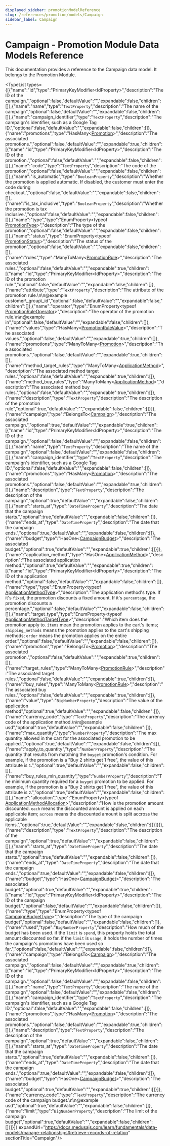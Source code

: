 ```yaml
---
displayed_sidebar: promotionModelReference
slug: /references/promotion/models/Campaign
sidebar_label: Campaign
---
```



# Campaign - Promotion Module Data Models Reference

This documentation provides a reference to the Campaign data model. It belongs to the Promotion Module.

<SourceCodeLink link="https://github.com/medusajs/medusa/blob/9069e9279ee230384cf09c553f60ab6caa0e7012/packages/modules/promotion/src/models/campaign.ts#L5" />

<TypeList types={[{"name":"id","type":"PrimaryKeyModifier&#60;IdProperty&#62;","description":"The ID of the campaign.","optional":false,"defaultValue":"","expandable":false,"children":[]},{"name":"name","type":"`TextProperty`","description":"The name of the campaign","optional":false,"defaultValue":"","expandable":false,"children":[]},{"name":"campaign_identifier","type":"`TextProperty`","description":"The campaign's identifier, such as a Google Tag ID.","optional":false,"defaultValue":"","expandable":false,"children":[]},{"name":"promotions","type":"HasMany&#60;[Promotion](../promotion_models.Promotion/page.mdx)&#62;","description":"The associated promotions.","optional":false,"defaultValue":"","expandable":true,"children":[{"name":"id","type":"PrimaryKeyModifier&#60;IdProperty&#62;","description":"The ID of the promotion.","optional":false,"defaultValue":"","expandable":false,"children":[]},{"name":"code","type":"`TextProperty`","description":"The code of the promotion","optional":false,"defaultValue":"","expandable":false,"children":[]},{"name":"is_automatic","type":"`BooleanProperty`","description":"Whether the promotion is applied automatic. If disabled, the customer must enter the code during checkout.","optional":false,"defaultValue":"","expandable":false,"children":[]},{"name":"is_tax_inclusive","type":"`BooleanProperty`","description":"Whether the promotion is tax inclusive.","optional":false,"defaultValue":"","expandable":false,"children":[]},{"name":"type","type":"EnumProperty&#60;typeof [PromotionType](../../../utils/PromotionUtils/enums/utils.PromotionUtils.PromotionType/page.mdx)&#62;","description":"The type of the promotion","optional":false,"defaultValue":"","expandable":false,"children":[]},{"name":"status","type":"EnumProperty&#60;typeof [PromotionStatus](../../../utils/PromotionUtils/enums/utils.PromotionUtils.PromotionStatus/page.mdx)&#62;","description":"The status of the promotion","optional":false,"defaultValue":"","expandable":false,"children":[]},{"name":"rules","type":"ManyToMany&#60;[PromotionRule](../promotion_models.PromotionRule/page.mdx)&#62;","description":"The associated rules.","optional":false,"defaultValue":"","expandable":true,"children":[{"name":"id","type":"PrimaryKeyModifier&#60;IdProperty&#62;","description":"The ID of the promotion rule.","optional":false,"defaultValue":"","expandable":false,"children":[]},{"name":"attribute","type":"`TextProperty`","description":"The attribute of the promotion rule.\n\n@example customer\\_group\\_id","optional":false,"defaultValue":"","expandable":false,"children":[]},{"name":"operator","type":"EnumProperty&#60;typeof [PromotionRuleOperator](../../../utils/PromotionUtils/enums/utils.PromotionUtils.PromotionRuleOperator/page.mdx)&#62;","description":"The operator of the promotion rule.\n\n@example in","optional":false,"defaultValue":"","expandable":false,"children":[]},{"name":"values","type":"HasMany&#60;[PromotionRuleValue](../promotion_models.PromotionRuleValue/page.mdx)&#62;","description":"The associated values.","optional":false,"defaultValue":"","expandable":true,"children":[]},{"name":"promotions","type":"ManyToMany&#60;[Promotion](../promotion_models.Promotion/page.mdx)&#62;","description":"The associated promotions.","optional":false,"defaultValue":"","expandable":true,"children":[]},{"name":"method_target_rules","type":"ManyToMany&#60;[ApplicationMethod](../promotion_models.ApplicationMethod/page.mdx)&#62;","description":"The associated method target rules.","optional":false,"defaultValue":"","expandable":true,"children":[]},{"name":"method_buy_rules","type":"ManyToMany&#60;[ApplicationMethod](../promotion_models.ApplicationMethod/page.mdx)&#62;","description":"The associated method buy rules.","optional":false,"defaultValue":"","expandable":true,"children":[]},{"name":"description","type":"`TextProperty`","description":"The description of the promotion rule","optional":true,"defaultValue":"","expandable":false,"children":[]}]},{"name":"campaign","type":"BelongsTo&#60;[Campaign](./page.mdx)&#62;","description":"The associated campaign.","optional":true,"defaultValue":"","expandable":true,"children":[{"name":"id","type":"PrimaryKeyModifier&#60;IdProperty&#62;","description":"The ID of the campaign.","optional":false,"defaultValue":"","expandable":false,"children":[]},{"name":"name","type":"`TextProperty`","description":"The name of the campaign","optional":false,"defaultValue":"","expandable":false,"children":[]},{"name":"campaign_identifier","type":"`TextProperty`","description":"The campaign's identifier, such as a Google Tag ID.","optional":false,"defaultValue":"","expandable":false,"children":[]},{"name":"promotions","type":"HasMany&#60;[Promotion](../promotion_models.Promotion/page.mdx)&#62;","description":"The associated promotions.","optional":false,"defaultValue":"","expandable":true,"children":[]},{"name":"description","type":"`TextProperty`","description":"The description of the campaign","optional":true,"defaultValue":"","expandable":false,"children":[]},{"name":"starts_at","type":"`DateTimeProperty`","description":"The date that the campaign starts.","optional":true,"defaultValue":"","expandable":false,"children":[]},{"name":"ends_at","type":"`DateTimeProperty`","description":"The date that the campaign ends.","optional":true,"defaultValue":"","expandable":false,"children":[]},{"name":"budget","type":"HasOne&#60;[CampaignBudget](../promotion_models.CampaignBudget/page.mdx)&#62;","description":"The associated budget.","optional":true,"defaultValue":"","expandable":true,"children":[]}]},{"name":"application_method","type":"HasOne&#60;[ApplicationMethod](../promotion_models.ApplicationMethod/page.mdx)&#62;","description":"The associated application method.","optional":true,"defaultValue":"","expandable":true,"children":[{"name":"id","type":"PrimaryKeyModifier&#60;IdProperty&#62;","description":"The ID of the application method.","optional":false,"defaultValue":"","expandable":false,"children":[]},{"name":"type","type":"EnumProperty&#60;typeof [ApplicationMethodType](../../../utils/PromotionUtils/enums/utils.PromotionUtils.ApplicationMethodType/page.mdx)&#62;","description":"The application method's type. If it's `fixed`, the promotion discounts a fixed amount. If it's `percentage`, the promotion discounts a percentage.","optional":false,"defaultValue":"","expandable":false,"children":[]},{"name":"target_type","type":"EnumProperty&#60;typeof [ApplicationMethodTargetType](../../../utils/PromotionUtils/enums/utils.PromotionUtils.ApplicationMethodTargetType/page.mdx)&#62;","description":"Which item does the promotion apply to. `items` mean the promotion applies to the cart's items; `shipping_methods` means the promotion applies to the cart's shipping methods; `order` means the promotion applies on the entire order.","optional":false,"defaultValue":"","expandable":false,"children":[]},{"name":"promotion","type":"BelongsTo&#60;[Promotion](../promotion_models.Promotion/page.mdx)&#62;","description":"The associated promotion.","optional":false,"defaultValue":"","expandable":true,"children":[]},{"name":"target_rules","type":"ManyToMany&#60;[PromotionRule](../promotion_models.PromotionRule/page.mdx)&#62;","description":"The associated target rules.","optional":false,"defaultValue":"","expandable":true,"children":[]},{"name":"buy_rules","type":"ManyToMany&#60;[PromotionRule](../promotion_models.PromotionRule/page.mdx)&#62;","description":"The associated buy rules.","optional":false,"defaultValue":"","expandable":true,"children":[]},{"name":"value","type":"`BigNumberProperty`","description":"The value of the application method","optional":true,"defaultValue":"","expandable":false,"children":[]},{"name":"currency_code","type":"`TextProperty`","description":"The currency code of the application method.\n\n@example usd","optional":true,"defaultValue":"","expandable":false,"children":[]},{"name":"max_quantity","type":"`NumberProperty`","description":"The max quantity allowed in the cart for the associated promotion to be applied.","optional":true,"defaultValue":"","expandable":false,"children":[]},{"name":"apply_to_quantity","type":"`NumberProperty`","description":"The quantity that results from matching the `buyget` promotion's condition. For example, if the promotion is a \"Buy 2 shirts get 1 free\", the value of this attribute is `1`.","optional":true,"defaultValue":"","expandable":false,"children":[]},{"name":"buy_rules_min_quantity","type":"`NumberProperty`","description":"The minimum quantity required for a `buyget` promotion to be applied. For example, if the promotion is a \"Buy 2 shirts get 1 free\", the value of this attribute is `2`.","optional":true,"defaultValue":"","expandable":false,"children":[]},{"name":"allocation","type":"EnumProperty&#60;typeof [ApplicationMethodAllocation](../../../utils/PromotionUtils/enums/utils.PromotionUtils.ApplicationMethodAllocation/page.mdx)&#62;","description":"How is the promotion amount discounted. `each` means the discounted amount is applied on each applicable item; `across` means the discounted amount is split accross the applicable items.","optional":true,"defaultValue":"","expandable":false,"children":[]}]}]},{"name":"description","type":"`TextProperty`","description":"The description of the campaign","optional":true,"defaultValue":"","expandable":false,"children":[]},{"name":"starts_at","type":"`DateTimeProperty`","description":"The date that the campaign starts.","optional":true,"defaultValue":"","expandable":false,"children":[]},{"name":"ends_at","type":"`DateTimeProperty`","description":"The date that the campaign ends.","optional":true,"defaultValue":"","expandable":false,"children":[]},{"name":"budget","type":"HasOne&#60;[CampaignBudget](../promotion_models.CampaignBudget/page.mdx)&#62;","description":"The associated budget.","optional":true,"defaultValue":"","expandable":true,"children":[{"name":"id","type":"PrimaryKeyModifier&#60;IdProperty&#62;","description":"The ID of the campaign budget.","optional":false,"defaultValue":"","expandable":false,"children":[]},{"name":"type","type":"EnumProperty&#60;typeof [CampaignBudgetType](../../../utils/PromotionUtils/enums/utils.PromotionUtils.CampaignBudgetType/page.mdx)&#62;","description":"The type of the campaign budget","optional":false,"defaultValue":"","expandable":false,"children":[]},{"name":"used","type":"`BigNumberProperty`","description":"How much of the budget has been used. if the `limit` is `spend`, this property holds the total amount discounted so far. if the `limit` is `usage`, it holds the number of times the campaign's promotions have been used so far.","optional":false,"defaultValue":"","expandable":false,"children":[]},{"name":"campaign","type":"BelongsTo&#60;[Campaign](./page.mdx)&#62;","description":"The associated campaign.","optional":false,"defaultValue":"","expandable":true,"children":[{"name":"id","type":"PrimaryKeyModifier&#60;IdProperty&#62;","description":"The ID of the campaign.","optional":false,"defaultValue":"","expandable":false,"children":[]},{"name":"name","type":"`TextProperty`","description":"The name of the campaign","optional":false,"defaultValue":"","expandable":false,"children":[]},{"name":"campaign_identifier","type":"`TextProperty`","description":"The campaign's identifier, such as a Google Tag ID.","optional":false,"defaultValue":"","expandable":false,"children":[]},{"name":"promotions","type":"HasMany&#60;[Promotion](../promotion_models.Promotion/page.mdx)&#62;","description":"The associated promotions.","optional":false,"defaultValue":"","expandable":true,"children":[]},{"name":"description","type":"`TextProperty`","description":"The description of the campaign","optional":true,"defaultValue":"","expandable":false,"children":[]},{"name":"starts_at","type":"`DateTimeProperty`","description":"The date that the campaign starts.","optional":true,"defaultValue":"","expandable":false,"children":[]},{"name":"ends_at","type":"`DateTimeProperty`","description":"The date that the campaign ends.","optional":true,"defaultValue":"","expandable":false,"children":[]},{"name":"budget","type":"HasOne&#60;[CampaignBudget](../promotion_models.CampaignBudget/page.mdx)&#62;","description":"The associated budget.","optional":true,"defaultValue":"","expandable":true,"children":[]}]},{"name":"currency_code","type":"`TextProperty`","description":"The currency code of the campaign budget.\n\n@example usd","optional":true,"defaultValue":"","expandable":false,"children":[]},{"name":"limit","type":"`BigNumberProperty`","description":"The limit of the campaign budget","optional":true,"defaultValue":"","expandable":false,"children":[]}]}]} expandUrl="https://docs.medusajs.com/learn/fundamentals/data-models/manage-relationships#retrieve-records-of-relation" sectionTitle="Campaign"/>
